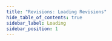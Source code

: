 ```yaml
---
title: "Revisions: Loading Revisions"
hide_table_of_contents: true
sidebar_label: Loading
sidebar_position: 1
---
```





<LanguageSwitcher supportedLanguages={supportedLanguages} />

<LanguageContent language="csharp">
   <LoadingCsharp />
</LanguageContent>

<LanguageContent language="java">
   <LoadingJava />
</LanguageContent>

<LanguageContent language="nodejs">
   <LoadingNodejs />
</LanguageContent>


<!---
### Revisions
- [What are Revisions](../../../client-api/session/revisions/what-are-revisions)
- [Revisions in Data Subscriptions](../../../client-api/data-subscriptions/advanced-topics/subscription-with-revisioning)

### Server
- [Revisions](../../../server/extensions/revisions)


-->